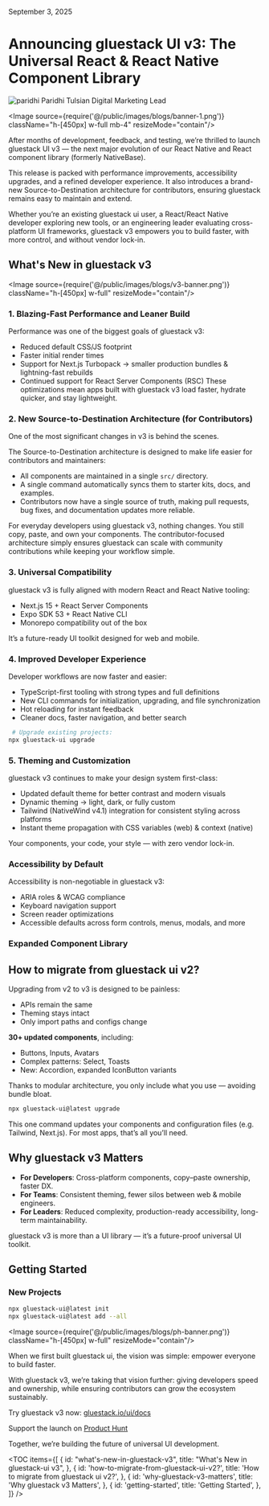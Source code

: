 
<Text className="text-sm pt-2">September 3, 2025</Text>

# Announcing gluestack UI v3: The Universal React & React Native Component Library

<HStack className="gap-3 items-center">
  <Box className="h-8 w-8 rounded-full overflow-hidden">
    <Image
      source={{ uri: 'https://avatars.githubusercontent.com/u/230149282?v=4' }}
      alt="paridhi"
      className="h-8 w-8"
    />
  </Box>
  <Box>
    <Text className="text-sm font-bold text-typography-900">Paridhi Tulsian</Text>
    <Text className="text-sm">Digital Marketing Lead</Text>
  </Box>
</HStack>

<br />

<Image
source={require('@/public/images/blogs/banner-1.png')} 
className="h-[450px] w-full  mb-4"
resizeMode="contain"/>


<Text className="text-sm font-medium font-mono leading-normal">
After months of development, feedback, and testing, we’re thrilled to launch gluestack UI v3 — the next major evolution of our React Native and React component library (formerly NativeBase).

This release is packed with performance improvements, accessibility upgrades, and a refined developer experience. It also introduces a brand-new Source-to-Destination architecture for contributors, ensuring gluestack remains easy to maintain and extend.

Whether you’re an existing gluestack ui user, a React/React Native developer exploring new tools, or an engineering leader evaluating cross-platform UI frameworks, gluestack v3 empowers you to build faster, with more control, and without vendor lock-in.

</Text>

 ## What's New in gluestack v3

<Image
source={require('@/public/images/blogs/v3-banner.png')} 
className="h-[450px] w-full"
resizeMode="contain"/>

### 1. Blazing-Fast Performance and Leaner Build

Performance was one of the biggest goals of gluestack v3:
- Reduced default CSS/JS footprint
- Faster initial render times
- Support for Next.js Turbopack → smaller production bundles & lightning-fast rebuilds
- Continued support for React Server Components (RSC)
These optimizations mean apps built with gluestack v3 load faster, hydrate quicker, and stay lightweight.

### 2. New Source-to-Destination Architecture (for Contributors)

One of the most significant changes in v3 is behind the scenes.

The Source-to-Destination architecture is designed to make life easier for contributors and maintainers:

- All components are maintained in a single `src/` directory.
- A single command automatically syncs them to starter kits, docs, and examples.
- Contributors now have a single source of truth, making pull requests, bug fixes, and documentation updates more reliable.

For everyday developers using gluestack v3, nothing changes. You still copy, paste, and own your components. The contributor-focused architecture simply ensures gluestack can scale with community contributions while keeping your workflow simple.

### 3. Universal Compatibility

gluestack v3 is fully aligned with modern React and React Native tooling:

- Next.js 15 + React Server Components
- Expo SDK 53 + React Native CLI
- Monorepo compatibility out of the box

It’s a future-ready UI toolkit designed for web and mobile.

### 4. Improved Developer Experience

Developer workflows are now faster and easier:

- TypeScript-first tooling with strong types and full definitions
- New CLI commands for initialization, upgrading, and file synchronization
- Hot reloading for instant feedback
- Cleaner docs, faster navigation, and better search

```bash
 # Upgrade existing projects:
npx gluestack-ui upgrade
```

### 5. Theming and Customization

gluestack v3 continues to make your design system first-class:

- Updated default theme for better contrast and modern visuals
- Dynamic theming → light, dark, or fully custom
- Tailwind (NativeWind v4.1) integration for consistent styling across platforms
- Instant theme propagation with CSS variables (web) & context (native)

Your components, your code, your style — with zero vendor lock-in.

### Accessibility by Default

Accessibility is non-negotiable in gluestack v3:

- ARIA roles & WCAG compliance
- Keyboard navigation support
- Screen reader optimizations
- Accessible defaults across form controls, menus, modals, and more

### Expanded Component Library
## How to migrate from gluestack ui v2?

Upgrading from v2 to v3 is designed to be painless:

- APIs remain the same
- Theming stays intact
- Only import paths and configs change

**30+ updated components**, including:

- Buttons, Inputs, Avatars
- Complex patterns: Select, Toasts
- New: Accordion, expanded IconButton variants

Thanks to modular architecture, you only include what you use — avoiding bundle bloat.

```bash
npx gluestack-ui@latest upgrade
```

This one command updates your components and configuration files (e.g. Tailwind, Next.js). For most apps, that’s all you’ll need.

## Why gluestack v3 Matters

- **For Developers**: Cross-platform components, copy–paste ownership, faster DX.
- **For Teams**: Consistent theming, fewer silos between web & mobile engineers.
- **For Leaders**: Reduced complexity, production-ready accessibility, long-term maintainability.

gluestack v3 is more than a UI library — it’s a future-proof universal UI toolkit.

## Getting Started

### New Projects
```bash
npx gluestack-ui@latest init
npx gluestack-ui@latest add --all
```
<Image
source={require('@/public/images/blogs/ph-banner.png')} 
className="h-[450px] w-full"
resizeMode="contain"/>

When we first built gluestack ui, the vision was simple: empower everyone to build faster.

With gluestack v3, we’re taking that vision further: giving developers speed and ownership, while ensuring contributors can grow the ecosystem sustainably.

Try gluestack v3 now: [gluestack.io/ui/docs](https://gluestack.io/ui/docs)

Support the launch on [Product Hunt](https://www.producthunt.com/products/gluestack?embed=true&utm_source=badge-featured&utm_medium=badge&utm_source=badge-gluestack-v3)

Together, we’re building the future of universal UI development.

<TOC
  items={[
    {
      id: "what's-new-in-gluestack-v3",
      title: "What's New in gluestack-ui v3",
    },
    {
      id: 'how-to-migrate-from-gluestack-ui-v2?',
      title: 'How to migrate from gluestack ui v2?',
    },
    {
      id: 'why-gluestack-v3-matters',
      title: 'Why gluestack v3 Matters',
    },
    {
      id: 'getting-started',
      title: 'Getting Started',
    },
  ]}
/>
